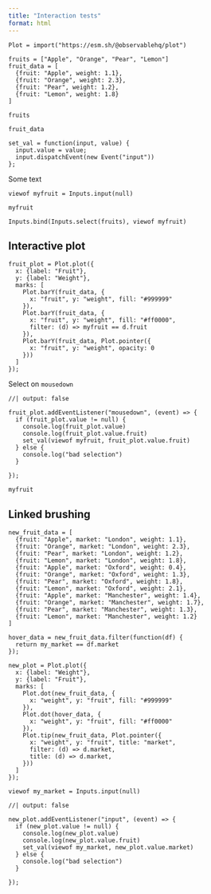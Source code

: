 ```yaml
---
title: "Interaction tests"
format: html
---
```


```ojs

Plot = import("https://esm.sh/@observablehq/plot")

fruits = ["Apple", "Orange", "Pear", "Lemon"]
fruit_data = [
  {fruit: "Apple", weight: 1.1},
  {fruit: "Orange", weight: 2.3},
  {fruit: "Pear", weight: 1.2},
  {fruit: "Lemon", weight: 1.8}
]

fruits

fruit_data

set_val = function(input, value) {
  input.value = value;
  input.dispatchEvent(new Event("input"))
};

```

Some text

```ojs
viewof myfruit = Inputs.input(null)

myfruit

Inputs.bind(Inputs.select(fruits), viewof myfruit)

```

## Interactive plot

```ojs
fruit_plot = Plot.plot({
  x: {label: "Fruit"},
  y: {label: "Weight"},
  marks: [
    Plot.barY(fruit_data, {
      x: "fruit", y: "weight", fill: "#999999"
    }),
    Plot.barY(fruit_data, {
      x: "fruit", y: "weight", fill: "#ff0000",
      filter: (d) => myfruit == d.fruit
    }),
    Plot.barY(fruit_data, Plot.pointer({
      x: "fruit", y: "weight", opacity: 0
    }))
  ]
});
```

Select on `mousedown`

```ojs
//| output: false

fruit_plot.addEventListener("mousedown", (event) => {
  if (fruit_plot.value != null) {
    console.log(fruit_plot.value)
    console.log(fruit_plot.value.fruit)
    set_val(viewof myfruit, fruit_plot.value.fruit)
  } else {
    console.log("bad selection")
  }
  
});

```

```ojs
myfruit
```

## Linked brushing

```ojs
new_fruit_data = [
  {fruit: "Apple", market: "London", weight: 1.1},
  {fruit: "Orange", market: "London", weight: 2.3},
  {fruit: "Pear", market: "London", weight: 1.2},
  {fruit: "Lemon", market: "London", weight: 1.8},
  {fruit: "Apple", market: "Oxford", weight: 0.4},
  {fruit: "Orange", market: "Oxford", weight: 1.3},
  {fruit: "Pear", market: "Oxford", weight: 1.8},
  {fruit: "Lemon", market: "Oxford", weight: 2.1},
  {fruit: "Apple", market: "Manchester", weight: 1.4},
  {fruit: "Orange", market: "Manchester", weight: 1.7},
  {fruit: "Pear", market: "Manchester", weight: 1.3},
  {fruit: "Lemon", market: "Manchester", weight: 1.2}
]

hover_data = new_fruit_data.filter(function(df) {
  return my_market == df.market
});

new_plot = Plot.plot({
  x: {label: "Weight"},
  y: {label: "Fruit"},
  marks: [
    Plot.dot(new_fruit_data, {
      x: "weight", y: "fruit", fill: "#999999"
    }),
    Plot.dot(hover_data, {
      x: "weight", y: "fruit", fill: "#ff0000"
    }),
    Plot.tip(new_fruit_data, Plot.pointer({
      x: "weight", y: "fruit", title: "market",
      filter: (d) => d.market,
      title: (d) => d.market,
    }))
  ]
});

viewof my_market = Inputs.input(null)

```

```ojs
//| output: false

new_plot.addEventListener("input", (event) => {
  if (new_plot.value != null) {
    console.log(new_plot.value)
    console.log(new_plot.value.fruit)
    set_val(viewof my_market, new_plot.value.market)
  } else {
    console.log("bad selection")
  }
  
});

```
